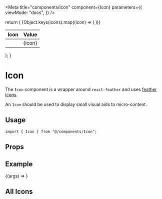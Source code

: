 
<Meta
  title="components/Icon"
  component={Icon}
  parameters={{
    viewMode: "docs",
  }}
/>

  return (
    <table>
      <thead>
        <tr>
          <th>Icon</th>
          <th>Value</th>
        </tr>
      </thead>
      <tbody>
        {Object.keys(icons).map((icon) => (
          <tr key={icon}>
            <td>
              <Icon icon={icon} />
            </td>
            <td>{icon}</td>
          </tr>
        ))}
      </tbody>
    </table>
  );
}

# Icon

The `Icon` component is a wrapper around `react-feather` and uses [feather icons](https://feathericons.com).

An `Icon` should be used to display small visual aids to micro-content.

## Usage

```tsx
import { Icon } from "@/components/Icon";
```

## Props

<ArgsTable component={Icon} />

## Example

<Canvas>
  <Story name="Default" args={{ icon: "Coffee" }}>
    {(args) => <Icon {...args} />}
  </Story>
</Canvas>

## All Icons

<Icons />
